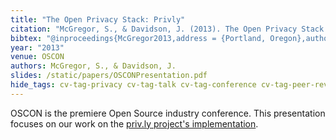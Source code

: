 ```yaml
---
title: "The Open Privacy Stack: Privly"
citation: "McGregor, S., & Davidson, J. (2013). The Open Privacy Stack: Privly. In OSCON: Open Source Convention. Portland, Oregon: O’Reilly Media, Incorporated."
bibtex: "@inproceedings{McGregor2013,address = {Portland, Oregon},author = {McGregor, Sean and Davidson, Jennifer},booktitle = {OSCON: Open Source Convention},publisher = {O'Reilly Media, Incorporated},title = {{The Open Privacy Stack: Privly}},url = {http://www.oscon.com/oscon2013/public/schedule/detail/29222},year = {2013}}"
year: "2013"
venue: OSCON
authors: McGregor, S., & Davidson, J.
slides: /static/papers/OSCONPresentation.pdf
hide_tags: cv-tag-privacy cv-tag-talk cv-tag-conference cv-tag-peer-reviewed
---
```

OSCON is the premiere Open Source industry conference. This presentation focuses on our work on the [priv.ly project's implementation](https://priv.ly/).
